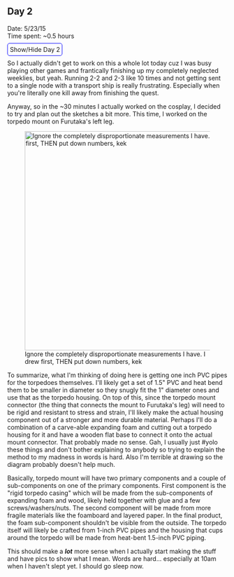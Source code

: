 ==Day 2==
Date: 5/23/15<br />
Time spent: ~0.5 hours

<span class="mw-customtoggle-furutaka-day2" style="border:1px solid blue; border-radius: 5px;padding:5px">Show/Hide Day 2</span>
<div class="mw-collapsible mw-collapsed" id="mw-customcollapsible-furutaka-day2">
So I actually didn't get to work on this a whole lot today cuz I was busy playing other games and frantically finishing up my completely neglected weeklies, but yeah. Running 2-2 and 2-3 like 10 times and not getting sent to a single node with a transport ship is really frustrating. Especially when you're literally one kill away from finishing the quest.

Anyway, so in the ~30 minutes I actually worked on the cosplay, I decided to try and plan out the sketches a bit more. This time, I worked on the torpedo mount on Furutaka's left leg.

[[File:Furutaka_Kai_Ni_7.png|thumb|500px|left|Ignore the completely disproportionate measurements I have. I drew first, THEN put down numbers, kek]]

To summarize, what I'm thinking of doing here is getting one inch PVC pipes for the torpedoes themselves. I'll likely get a set of 1.5" PVC and heat bend them to be smaller in diameter so they snugly fit the 1" diameter ones and use that as the torpedo housing. On top of this, since the torpedo mount connector (the thing that connects the mount to Furutaka's leg) will need to be rigid and resistant to stress and strain, I'll likely make the actual housing component out of a stronger and more durable material. Perhaps I'll do a combination of a carve-able expanding foam and cutting out a torpedo housing for it and have a wooden flat base to connect it onto the actual mount connector. That probably made no sense. Gah, I usually just #yolo these things and don't bother explaining to anybody so trying to explain the method to my madness in words is hard. Also I'm terrible at drawing so the diagram probably doesn't help much. 

Basically, torpedo mount will have two primary components and a couple of sub-components on one of the primary components. First component is the "rigid torpedo casing" which will be made from the sub-components of expanding foam and wood, likely held together with glue and a few screws/washers/nuts. The second component will be made from more fragile materials like the foamboard and layered paper. In the final product, the foam sub-component shouldn't be visible from the outside. The torpedo itself will likely be crafted from 1-inch PVC pipes and the housing that cups around the torpedo will be made from heat-bent 1.5-inch PVC piping.

This should make a '''''lot''''' more sense when I actually start making the stuff and have pics to show what I mean. Words are hard... especially at 10am when I haven't slept yet. I should go sleep now.

</div>